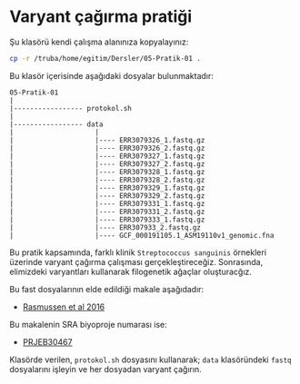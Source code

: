 # Varyant çağırma pratiği

Şu klasörü kendi çalışma alanınıza kopyalayınız:

```bash
cp -r /truba/home/egitim/Dersler/05-Pratik-01 .
``` 

Bu klasör içerisinde aşağıdaki dosyalar bulunmaktadır:


```
05-Pratik-01
|
|----------------- protokol.sh
|
|----------------- data
|                    |
|                    |---- ERR3079326_1.fastq.gz
|                    |---- ERR3079326_2.fastq.gz
|                    |---- ERR3079327_1.fastq.gz
|                    |---- ERR3079327_2.fastq.gz
|                    |---- ERR3079328_1.fastq.gz
|                    |---- ERR3079328_2.fastq.gz
|                    |---- ERR3079329_1.fastq.gz
|                    |---- ERR3079329_2.fastq.gz
|                    |---- ERR3079331_1.fastq.gz
|                    |---- ERR3079331_2.fastq.gz
|                    |---- ERR3079333_1.fastq.gz
|                    |---- ERR307933_2.fastq.gz
|                    |---- GCF_000191105.1_ASM19110v1_genomic.fna

```

Bu pratik kapsamında, farklı klinik `Streptococcus sanguinis`  örnekleri üzerinde varyant çağırma çalışması gerçekleştireceğiz. Sonrasında, elimizdeki varyantları kullanarak filogenetik ağaçlar oluşturacğız.

Bu fast dosyalarının elde edildiği makale aşağıdadır:

+ [Rasmussen et al 2016](https://pubmed.ncbi.nlm.nih.gov/27325438/)

Bu makalenin SRA biyoproje numarası ise:

+ [PRJEB30467](https://www.ncbi.nlm.nih.gov/bioproject/PRJEB30467)

Klasörde verilen, `protokol.sh` dosyasını kullanarak; `data` klasöründeki `fastq` dosyalarını işleyin ve her dosyadan varyant çağırın.
